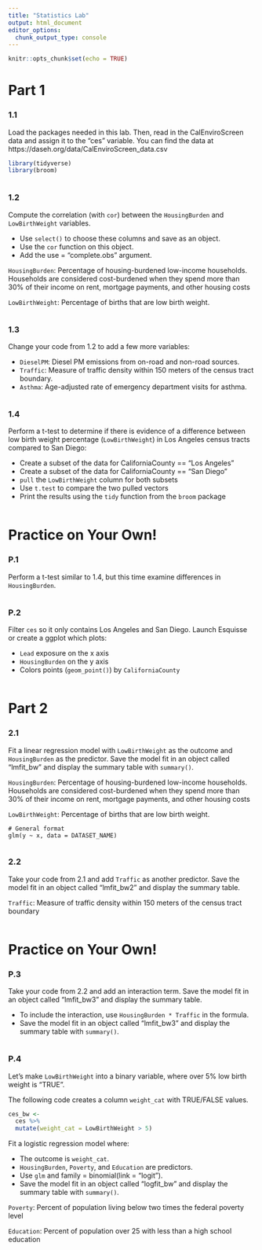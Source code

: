 ```yaml
---
title: "Statistics Lab"
output: html_document
editor_options: 
  chunk_output_type: console
---
```


```r
knitr::opts_chunk$set(echo = TRUE)
```

# Part 1

### 1.1

Load the packages needed in this lab. Then, read in the CalEnviroScreen data and assign it to the "ces" variable. You can find the data at https://daseh.org/data/CalEnviroScreen_data.csv


```r
library(tidyverse)
library(broom)
```

```r

```

### 1.2

Compute the correlation (with `cor`) between the `HousingBurden` and `LowBirthWeight` variables. 

* Use `select()` to choose these columns and save as an object. 
* Use the `cor` function on this object.
* Add the use = "complete.obs" argument.

`HousingBurden`: Percentage of housing-burdened low-income households. Households are considered cost-burdened when they spend more than 30% of their income on rent, mortgage payments, and other housing costs

`LowBirthWeight`: Percentage of births that are low birth weight.

```r

```

### 1.3

Change your code from 1.2 to add a few more variables: 

* `DieselPM`: Diesel PM emissions from on-road and non-road sources. 
* `Traffic`: Measure of traffic density within 150 meters of the census tract boundary. 
* `Asthma`: Age-adjusted rate of emergency department visits for asthma. 

```r

```

### 1.4

Perform a t-test to determine if there is evidence of a difference between low birth weight percentage (`LowBirthWeight`) in Los Angeles census tracts compared to San Diego:

* Create a subset of the data for CaliforniaCounty == "Los Angeles"
* Create a subset of the data for CaliforniaCounty == "San Diego"
* `pull` the `LowBirthWeight` column for both subsets
* Use `t.test` to compare the two pulled vectors
* Print the results using the `tidy` function from the `broom` package

```r

```


# Practice on Your Own!

### P.1

Perform a t-test similar to 1.4, but this time examine differences in `HousingBurden`. 

```r

```

### P.2 

Filter `ces` so it only contains Los Angeles and San Diego. Launch Esquisse or create a ggplot which plots:

* `Lead` exposure on the x axis
* `HousingBurden` on the y axis
* Colors points (`geom_point()`) by `CaliforniaCounty`

```r

```


# Part 2

### 2.1

Fit a linear regression model with `LowBirthWeight` as the outcome and `HousingBurden` as the predictor. Save the model fit in an object called "lmfit_bw" and display the summary table with `summary()`.

`HousingBurden`: Percentage of housing-burdened low-income households. Households are considered cost-burdened when they spend more than 30% of their income on rent, mortgage payments, and other housing costs

`LowBirthWeight`: Percentage of births that are low birth weight.

```
# General format
glm(y ~ x, data = DATASET_NAME)
```

```r

```

### 2.2

Take your code from 2.1 and add `Traffic` as another predictor. Save the model fit in an object called "lmfit_bw2" and display the summary table.

`Traffic`: Measure of traffic density within 150 meters of the census tract boundary

```r

```


# Practice on Your Own!

### P.3

Take your code from 2.2 and add an interaction term. Save the model fit in an object called "lmfit_bw3" and display the summary table.

- To include the interaction, use `HousingBurden * Traffic` in the formula. 
- Save the model fit in an object called "lmfit_bw3" and display the summary table with `summary()`.

```r

```

### P.4   

Let's make `LowBirthWeight` into a binary variable, where over 5% low birth weight is "TRUE".

The following code creates a column `weight_cat` with TRUE/FALSE values.

```r
ces_bw <- 
  ces %>% 
  mutate(weight_cat = LowBirthWeight > 5)
```

Fit a logistic regression model where:

* The outcome is `weight_cat`.
* `HousingBurden`, `Poverty`, and `Education` are predictors.
* Use `glm` and family = binomial(link = "logit").
* Save the model fit in an object called "logfit_bw" and display the summary table with `summary()`.

`Poverty`: Percent of population living below two times the federal poverty level

`Education`: Percent of population over 25 with less than a high school education

```r

```
